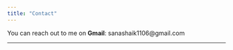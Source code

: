 ```yaml
---
title: "Contact"
---
```


You can reach out to me on **Gmail**: sanashaik1106\@gmail.com

------------------------------------------------------------------------
